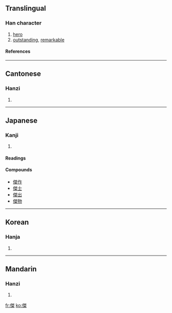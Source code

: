 {{see|杰}}

==Translingual==
===Han character===
{{Han char|rn=9|rad=人|as=10|sn=12|four=2529<sub>4</sub>|canj=人弓手木 (ONQD)}}
# [[hero]]
# [[outstanding]], [[remarkable]]
====References====
{{Han ref|kx=0113.090|dkj=00955|dj=0240.150|hdz=10204.050|uh=5091|ud=20625|bh=B3C7|bd=46023}}
----
==Cantonese==
===Hanzi===
{{yue-hanzi|jyut=|y=git6}}
# {{defn|Cantonese}}
----
==Japanese==
===Kanji===
{{ja-kanji|grade=c|rs=人10}}
# {{defn|Japanese}} 
====Readings====
{{ja-readings|on=[[けつ]] (ketsu)|kun=[[すぐれる]] (sugureru)}}

====Compounds====
*[[傑作]]
*[[傑士]]
*[[傑出]]
*[[傑物]]
----
==Korean==
===Hanja===
{{ko-hanja|hangeul=걸|rv=geol|mr=kŏl}}
# {{defn|Korean}}
----
==Mandarin==
===Hanzi===
{{cmn-hanzi|sim=杰|pin=[[jié]] ([[jie2]])|wg=chieh<sup>2</sup>}}
# {{defn|Mandarin}}

[[fr:傑]]
[[ko:傑]]